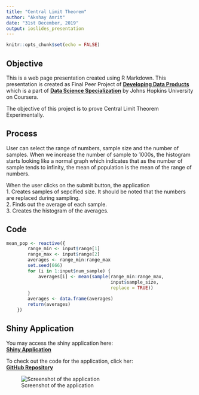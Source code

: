 ```yaml
---
title: "Central Limit Theorem"
author: "Akshay Amrit"
date: "31st December, 2019"
output: ioslides_presentation
---
```


```r
knitr::opts_chunk$set(echo = FALSE)
```

## Objective  
This is a web page presentation created using R Markdown. This presentation is created as Final 
Peer Project of [**Developing Data Products**](https://www.coursera.org/learn/data-products/home/welcome) which is a part of [**Data Science Specialization**](https://www.coursera.org/specializations/jhu-data-science) by Johns Hopkins University on Coursera.  
  
The objective of this project is to prove Central Limit Theorem Experimentally.


## Process
User can select the range of numbers, sample size and the number of samples. When we increase the number
of sample to 1000s, the histogram starts looking like a normal graph which indicates that as the number
of sample tends to infinity, the mean of population is the mean of the range of numbers.  
  
When the user clicks on the submit button, the application  
1. Creates samples of sepcified size. It should be noted that the numbers are replaced during sampling.  
2. Finds out the average of each sample.  
3. Creates the histogram of the averages.


## Code  
  
```r
mean_pop <- reactive({
        range_min <- input$range[1]
        range_max <- input$range[2]
        averages <- range_min:range_max
        set.seed(666)
        for (i in 1:input$num_sample) {
            averages[i] <- mean(sample(range_min:range_max, 
                                       input$sample_size, 
                                       replace = TRUE))
        }
        averages <- data.frame(averages)
        return(averages)
    })
```
  
  
## Shiny Application
You may access the shiny application here:  
[**Shiny Application**](https://akshayamrit.shinyapps.io/CentralLimitTheorem/)  
  
To check out the code for the application, click her:  
[**GitHub Repository**](https://github.com/akshayamrit/CentralLimitTheorem.git)  
  
![Screenshot of the application](Central Limit Theorem Peer Project.png){width=500px,height=500px}